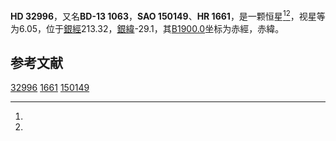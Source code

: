{{Starbox begin
| name = HD 32996
}}
{{Starbox observe
| epoch = [[J2000.0|J2000.0]]
| constell = {{星座名待查}}<ref name=SIMBAD>{{cite web
 | url=http://simbad.u-strasbg.fr/simbad/sim-id?Ident=HR+1661
 | title=Pulsating variable Star
 | publisher=Centre de Données astronomiques de Strasbourg
 | work=SIMBAD
 | accessdate=2012-07-13
 | archive-date=2016-03-18
 | archive-url=https://web.archive.org/web/20160318172643/http://simbad.u-strasbg.fr/simbad/sim-id?Ident=HR+1661
 | dead-url=no
 }}</ref><ref name=DATA>{{cite web
 | url=http://vizier.u-strasbg.fr/viz-bin/VizieR-5?-out.add=.&-source=5050&-corr=PK=HR&-out.max=9999&HR=1661
 | title=VizieR Detailed Page
 | accessdate=2012-07-13
 | archive-date=2016-03-04
 | archive-url=https://web.archive.org/web/20160304215112/http://vizier.u-strasbg.fr/viz-bin/VizieR-5?-out.add=.&-source=5050&-corr=PK=HR&-out.max=9999&HR=1661
 | dead-url=no
 }}</ref>
| 星官 = 
| ra = {{RA|5|6|36.7}}<ref name=SIMBAD /><ref name=DATA />
| dec = {{DEC|-13|7|19}}<ref name=SIMBAD /><ref name=DATA />
| appmag_v = 6.05<ref name=SIMBAD /><ref name=DATA />
}}
{{Starbox character
| class = A0V<ref name=SIMBAD /><ref name=DATA />
| b-v = -0.06<ref name=SIMBAD /><ref name=DATA />
| u-b = <ref name=SIMBAD /><ref name=DATA />
| r-i = <ref name=SIMBAD /><ref name=DATA />
| variable = 
}}
{{Starbox astrometry
| radial_v = 
| prop_mo_ra = 40
| parallax = 
| p_error = 
}}
{{Starbox catalog
| names =BD-13 1063，[[SAO星表|SAO]] 150149，[[HD星表|HD]] 32996，[[HR星表|HR]] 1661}}
{{Starbox reference |Simbad=HR+1661}}
{{Starbox end}}

'''HD 32996'''，又名'''BD-13 1063'''，'''SAO 150149'''、'''HR 1661'''，是一颗恒星<ref name=SIMBAD /><ref name=DATA />，视星等为6.05，位于[[銀道座標系|銀經]]213.32，[[銀道座標系|銀緯]]-29.1，其[[B1900.0|B1900.0]]坐标为赤經{{RA|5|1|59.6}}，赤緯{{DEC|-13|-29.1|25}}。

== 参考文献 ==
{{reflist}}

{{star-stub}}

[[Category:HD和HDE天體|32996]]
[[Category:HR天體|1661]]
[[Category:SAO天體|150149]]